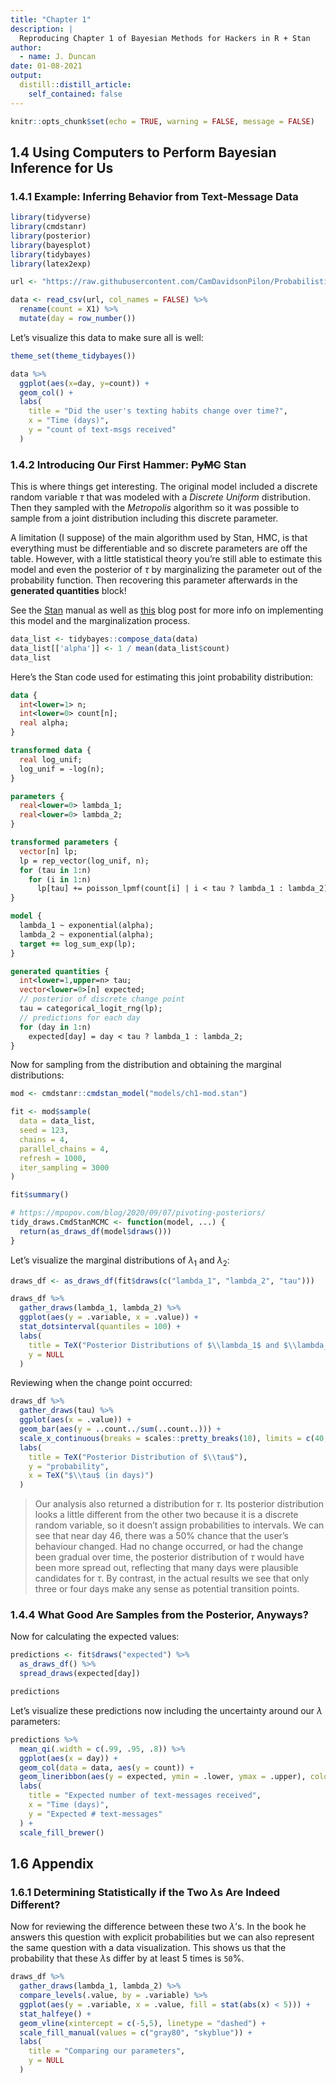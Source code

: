 ```yaml
---
title: "Chapter 1"
description: |
  Reproducing Chapter 1 of Bayesian Methods for Hackers in R + Stan
author:
  - name: J. Duncan
date: 01-08-2021
output:
  distill::distill_article:
    self_contained: false
---
```



```r
knitr::opts_chunk$set(echo = TRUE, warning = FALSE, message = FALSE)
```

## 1.4 Using Computers to Perform Bayesian Inference for Us

### 1.4.1 Example: Inferring Behavior from Text-Message Data

```r
library(tidyverse)
library(cmdstanr)
library(posterior)
library(bayesplot)
library(tidybayes)
library(latex2exp)

url <- "https://raw.githubusercontent.com/CamDavidsonPilon/Probabilistic-Programming-and-Bayesian-Methods-for-Hackers/master/Chapter1_Introduction/data/txtdata.csv"

data <- read_csv(url, col_names = FALSE) %>% 
  rename(count = X1) %>% 
  mutate(day = row_number())
```

Let's visualize this data to make sure all is well:

```r
theme_set(theme_tidybayes())

data %>% 
  ggplot(aes(x=day, y=count)) + 
  geom_col() +
  labs(
    title = "Did the user's texting habits change over time?",
    x = "Time (days)",
    y = "count of text-msgs received"
  ) 
```

### 1.4.2 Introducing Our First Hammer: ~~PyMC~~ Stan

This is where things get interesting. The original model included a discrete random variable $\tau$ that was modeled with a *Discrete Uniform* distribution. Then they sampled with the *Metropolis* algorithm so it was possible to sample from a joint distribution including this discrete parameter.

A limitation (I suppose) of the main algorithm used by Stan, HMC, is that everything must be differentiable and so discrete parameters are off the table. However, with a little statistical theory you're still able to estimate this model and even the posterior of $\tau$ by marginalizing the parameter out of the probability function. Then recovering this parameter afterwards in the **generated quantities** block!

See the [Stan](https://mc-stan.org/docs/2_25/stan-users-guide/change-point-section.html) manual as well as [this](https://nowave.it/pages/bayesian-changepoint-detection-with-r-and-stan.html) blog post for more info on implementing this model and the marginalization process.

```r
data_list <- tidybayes::compose_data(data)
data_list[['alpha']] <- 1 / mean(data_list$count)
data_list
```

Here's the Stan code used for estimating this joint probability distribution:

```stan
data {
  int<lower=1> n;
  int<lower=0> count[n];
  real alpha;
}

transformed data {
  real log_unif;
  log_unif = -log(n);
}

parameters {
  real<lower=0> lambda_1;
  real<lower=0> lambda_2;
}

transformed parameters {
  vector[n] lp;
  lp = rep_vector(log_unif, n);
  for (tau in 1:n)
    for (i in 1:n)
      lp[tau] += poisson_lpmf(count[i] | i < tau ? lambda_1 : lambda_2);
}

model {
  lambda_1 ~ exponential(alpha);
  lambda_2 ~ exponential(alpha);
  target += log_sum_exp(lp);
}

generated quantities {
  int<lower=1,upper=n> tau;
  vector<lower=0>[n] expected;
  // posterior of discrete change point
  tau = categorical_logit_rng(lp);
  // predictions for each day
  for (day in 1:n)
    expected[day] = day < tau ? lambda_1 : lambda_2;
}

```

Now for sampling from the distribution and obtaining the marginal distributions:

```r
mod <- cmdstanr::cmdstan_model("models/ch1-mod.stan")

fit <- mod$sample(
  data = data_list,
  seed = 123,
  chains = 4,
  parallel_chains = 4,
  refresh = 1000,
  iter_sampling = 3000
)

fit$summary()
```

```r
# https://mpopov.com/blog/2020/09/07/pivoting-posteriors/
tidy_draws.CmdStanMCMC <- function(model, ...) {
  return(as_draws_df(model$draws()))
}
```

Let's visualize the marginal distributions of $\lambda_1$ and $\lambda_2$:

```r
draws_df <- as_draws_df(fit$draws(c("lambda_1", "lambda_2", "tau")))

draws_df %>% 
  gather_draws(lambda_1, lambda_2) %>%
  ggplot(aes(y = .variable, x = .value)) +
  stat_dotsinterval(quantiles = 100) +
  labs(
    title = TeX("Posterior Distributions of $\\lambda_1$ and $\\lambda_2$"),
    y = NULL
  )
```

Reviewing when the change point occurred:

```r
draws_df %>% 
  gather_draws(tau) %>% 
  ggplot(aes(x = .value)) +
  geom_bar(aes(y = ..count../sum(..count..))) +
  scale_x_continuous(breaks = scales::pretty_breaks(10), limits = c(40, 50)) +
  labs(
    title = TeX("Posterior Distribution of $\\tau$"),
    y = "probability",
    x = TeX("$\\tau$ (in days)")
  ) 
```

> Our analysis also returned a distribution for $\tau$. Its posterior distribution looks a little different from the other two because it is a discrete random variable, so it doesn't assign probabilities to intervals. We can see that near day 46, there was a 50% chance that the user's behaviour changed. Had no change occurred, or had the change been gradual over time, the posterior distribution of $\tau$ would have been more spread out, reflecting that many days were plausible candidates for $\tau$. By contrast, in the actual results we see that only three or four days make any sense as potential transition points.

### 1.4.4 What Good Are Samples from the Posterior, Anyways?

Now for calculating the expected values:

```r
predictions <- fit$draws("expected") %>% 
  as_draws_df() %>% 
  spread_draws(expected[day])

predictions
```

Let's visualize these predictions now including the uncertainty around our $\lambda$ parameters:

```r
predictions %>% 
  mean_qi(.width = c(.99, .95, .8)) %>% 
  ggplot(aes(x = day)) +
  geom_col(data = data, aes(y = count)) +
  geom_lineribbon(aes(y = expected, ymin = .lower, ymax = .upper), color = "#08519C") +
  labs(
    title = "Expected number of text-messages received",
    x = "Time (days)",
    y = "Expected # text-messages"
  ) +
  scale_fill_brewer() 
```

## 1.6 Appendix
### 1.6.1 Determining Statistically if the Two $\lambda$s Are Indeed Different?

Now for reviewing the difference between these two $\lambda$'s. In the book he answers this question with explicit probabilities but we can also represent the same question with a data visualization. This shows us that the probability that these $\lambda$s differ by at least 5 times is `50`%. 

```r
draws_df %>% 
  gather_draws(lambda_1, lambda_2) %>%
  compare_levels(.value, by = .variable) %>% 
  ggplot(aes(y = .variable, x = .value, fill = stat(abs(x) < 5))) +
  stat_halfeye() +
  geom_vline(xintercept = c(-5,5), linetype = "dashed") +
  scale_fill_manual(values = c("gray80", "skyblue")) +
  labs(
    title = "Comparing our parameters",
    y = NULL
  )
```

